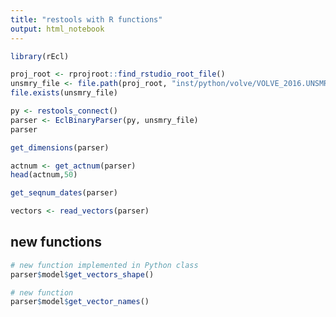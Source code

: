 ```yaml
---
title: "restools with R functions"
output: html_notebook
---
```



```r
library(rEcl)

proj_root <- rprojroot::find_rstudio_root_file()
unsmry_file <- file.path(proj_root, "inst/python/volve/VOLVE_2016.UNSMRY")
file.exists(unsmry_file)
```

```r
py <- restools_connect()
parser <- EclBinaryParser(py, unsmry_file)
parser
```




```r
get_dimensions(parser)
```

```r
actnum <- get_actnum(parser)
head(actnum,50)
```


```r
get_seqnum_dates(parser)
```


```r
vectors <- read_vectors(parser)
```


## new functions

```r
# new function implemented in Python class
parser$model$get_vectors_shape()
```

```r
# new function
parser$model$get_vector_names()
```







